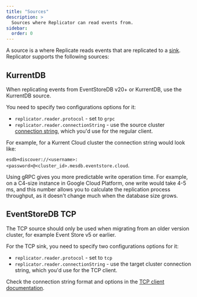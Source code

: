 ```yaml
---
title: "Sources"
description: >
  Sources where Replicator can read events from.
sidebar:
  order: 0
---
```


A source is a where Replicate reads events that are replicated to a [sink](../sinks/).
Replicator supports the following sources:

## KurrentDB

When replicating events from EventStoreDB v20+ or KurrentDB, use the KurrentDB source.

You need to specify two configurations options for it:

- `replicator.reader.protocol` - set to `grpc`
- `replicator.reader.connectionString` - use the source cluster [connection string](https://docs.kurrent.io/clients/grpc/getting-started.html#connection-string), which you'd use for the regular client.

For example, for a Kurrent Cloud cluster the connection string would look like:

`esdb+discover://<username>:<password>@<cluster_id>.mesdb.eventstore.cloud`.

Using gRPC gives you more predictable write operation time. For example, on a C4-size instance in Google Cloud Platform, one write would take 4-5 ms, and this number allows you to calculate the replication process throughput, as it doesn't change much when the database size grows.

## EventStoreDB TCP <Badge text="Legacy" variant="note" />

The TCP source should only be used when migrating from an older version cluster, for example Event Store v5 or earlier.

For the TCP sink, you need to specify two configurations options for it:

- `replicator.reader.protocol` - set to `tcp`
- `replicator.reader.connectionString` - use the target cluster connection string, which you'd use for the TCP client.

Check the connection string format and options in the [TCP client documentation](https://docs.kurrent.io/clients/tcp/dotnet/21.2/connecting.html#connection-string).

